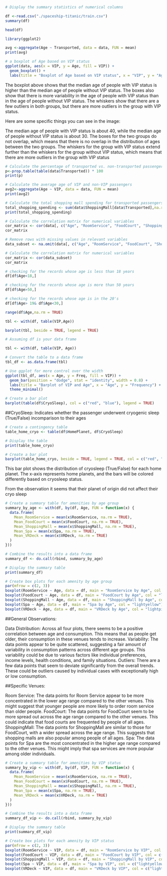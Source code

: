 ```r
# Display the summary statistics of numerical columns

df <-read.csv("./spaceship-titanic/train.csv")
summary(df)
```

```r
head(df)
```


```r
library(ggplot2)

```





```r
avg <-aggregate(Age ~ Transported, data = data, FUN = mean)
print(avg)
```

```r
# a boxplot of Age based on VIP status
ggplot(data, aes(x = VIP, y = Age, fill = VIP)) +
  geom_boxplot() +
  labs(title = "Boxplot of Age based on VIP status", x = "VIP", y = "Age")

```
The boxplot above shows that the median age of people with VIP status is higher than the median age of people without VIP status. The boxes also show that there is more variability in the age of people with VIP status than in the age of people without VIP status. The whiskers show that there are a few outliers in both groups, but there are more outliers in the group with VIP status.

Here are some specific things you can see in the image:

The median age of people with VIP status is about 40, while the median age of people without VIP status is about 30.
The boxes for the two groups do not overlap, which means that there is no overlap in the distribution of ages between the two groups.
The whiskers for the group with VIP status extend further than the whiskers for the group without VIP status, which means that there are more outliers in the group with VIP status



```r
# Calculate the percentage of transported vs. non-transported passengers
p<-prop.table(table(data$Transported)) * 100
print(p)
```

```r
# Calculate the average age of VIP and non-VIP passengers
avg2<-aggregate(Age ~ VIP, data = data, FUN = mean)
print(avg2)
```


```r

# Calculate the total shopping mall spending for transported passengers
total_shopping_spending <- sum(data$ShoppingMall[data$Transported],na.rm = TRUE)
print(total_shopping_spending)
```

```r
# Calculate the correlation matrix for numerical variables
cor_matrix <- cor(data[, c("Age", "RoomService", "FoodCourt", "ShoppingMall", "Spa", "VRDeck")])
cor_matrix
```



```r
# Remove rows with missing values in relevant variables
data_subset <- na.omit(data[, c("Age", "RoomService", "FoodCourt", "ShoppingMall", "Spa", "VRDeck")])

# Calculate the correlation matrix for numerical variables
cor_matrix <- cor(data_subset)
cor_matrix

```

```r
# checking for the records whose age is less than 18 years
df[df$Age<18,]
```


```r
# checking for the records whose age is more than 50 years
df[df$Age>50,]
```


```r
# checking for the records whose age is in the 20's
df[df$Age> 19& df$Age<30,]
```


```r
range(df$Age,na.rm = TRUE)
```

```r
tbl <- with(df, table(VIP,Age))

barplot(tbl, beside = TRUE, legend = TRUE)
```

```r
# Assuming df is your data frame

tbl <- with(df, table(VIP, Age))

# Convert the table to a data frame
tbl_df <- as.data.frame(tbl)

# Use ggplot for more control over the width
ggplot(tbl_df, aes(x = Age, y = Freq, fill = VIP)) +
  geom_bar(position = "dodge", stat = "identity", width = 0.8) +
  labs(title = "Barplot of VIP and Age", x = "Age", y = "Frequency") +
  theme_minimal()

```


```r
# Create a bar plot
barplot(table(df$CryoSleep), col = c("red", "blue"), legend = TRUE)
```
##CryoSleep: 
Indicates whether the passenger underwent cryogenic sleep (True/False) incomparison to their ages



```r
# Create a contingency table
table_home_cryo <- table(df$HomePlanet, df$CryoSleep)

# Display the table
print(table_home_cryo)

# Create a bar plot
barplot(table_home_cryo, beside = TRUE, legend = TRUE, col = c("red", "blue"))

```

This bar plot shows the distribution of cryosleep (True/False) for each home planet. 
The x-axis represents home planets, and the bars will be colored differently based on cryosleep status.

From the observation it seems that their planet of origin did not affect their cryo sleep



```r
# Create a summary table for amenities by age group
summary_by_age <- with(df, by(df, Age, FUN = function(x) {
  data.frame(
    Mean_RoomService = mean(x$RoomService, na.rm = TRUE),
    Mean_FoodCourt = mean(x$FoodCourt, na.rm = TRUE),
    Mean_ShoppingMall = mean(x$ShoppingMall, na.rm = TRUE),
    Mean_Spa = mean(x$Spa, na.rm = TRUE),
    Mean_VRDeck = mean(x$VRDeck, na.rm = TRUE)
  )
}))

# Combine the results into a data frame
summary_df <- do.call(rbind, summary_by_age)

# Display the summary table
print(summary_df)

```

```r
# Create box plots for each amenity by age group
par(mfrow = c(2, 3))
boxplot(RoomService ~ Age, data = df, main = "RoomService by Age", col = "lightblue")
boxplot(FoodCourt ~ Age, data = df, main = "FoodCourt by Age", col = "lightgreen")
boxplot(ShoppingMall ~ Age, data = df, main = "ShoppingMall by Age", col = "lightcoral")
boxplot(Spa ~ Age, data = df, main = "Spa by Age", col = "lightyellow")
boxplot(VRDeck ~ Age, data = df, main = "VRDeck by Age", col = "lightpink")

```
##General Observations:

Data Distribution: Across all four plots, there seems to be a positive correlation between age and consumption. This means that as people get older, their consumption in these venues tends to increase.
Variability: The data points appear to be quite scattered, suggesting a fair amount of variability in consumption patterns across different age groups. This variability could be due to various factors like individual preferences, income levels, health conditions, and family situations.
Outliers: There are a few data points that seem to deviate significantly from the overall trends. These could be outliers caused by individual cases with exceptionally high or low consumption.

##Specific Venues:

Room Service: The data points for Room Service appear to be more concentrated in the lower age range compared to the other venues. This might suggest that younger people are more likely to order room service than older people.
FoodCourt: The data points for FoodCourt seem to be more spread out across the age range compared to the other venues. This could indicate that food courts are frequented by people of all ages.
ShoppingMall: The data points for ShoppingMall are similar to those for FoodCourt, with a wider spread across the age range. This suggests that shopping malls are also popular among people of all ages.
Spa: The data points for Spa are the most concentrated in the higher age range compared to the other venues. This might imply that spa services are more popular among older individuals.



```r
# Create a summary table for amenities by VIP status
summary_by_vip <- with(df, by(df, VIP, FUN = function(x) {
  data.frame(
    Mean_RoomService = mean(x$RoomService, na.rm = TRUE),
    Mean_FoodCourt = mean(x$FoodCourt, na.rm = TRUE),
    Mean_ShoppingMall = mean(x$ShoppingMall, na.rm = TRUE),
    Mean_Spa = mean(x$Spa, na.rm = TRUE),
    Mean_VRDeck = mean(x$VRDeck, na.rm = TRUE)
  )
}))

# Combine the results into a data frame
summary_df_vip <- do.call(rbind, summary_by_vip)

# Display the summary table
print(summary_df_vip)

```
```r
# Create box plots for each amenity by VIP status
par(mfrow = c(2, 3))
boxplot(RoomService ~ VIP, data = df, main = "RoomService by VIP", col = c("lightblue", "lightcoral"))
boxplot(FoodCourt ~ VIP, data = df, main = "FoodCourt by VIP", col = c("lightgreen", "lightcoral"))
boxplot(ShoppingMall ~ VIP, data = df, main = "ShoppingMall by VIP", col = c("lightcoral", "lightgreen"))
boxplot(Spa ~ VIP, data = df, main = "Spa by VIP", col = c("lightyellow", "lightcoral"))
boxplot(VRDeck ~ VIP, data = df, main = "VRDeck by VIP", col = c("lightpink", "lightcoral"))

```






















